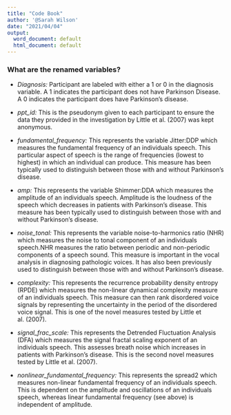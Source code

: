 ---
title: "Code Book"
author: '@Sarah Wilson'
date: "2021/04/04"
output:
  word_document: default
  html_document: default
---

### **What are the renamed variables?**


* *Diagnosis:*
Participant are labeled with either a 1 or 0 in the diagnosis variable. A 1 indicates the participant does not have Parkinson Disease. A 0 indicates the participant does have Parkinson's disease. 

* *ppt_id:* 
This is the pseudonym given to each participant to ensure the data they provided in the investigation by Little et al. (2007) was kept anonymous.  

* *fundamental_frequency:*
This represents the variable Jitter:DDP which measures the fundamental frequency of an individuals speech. This particular aspect of speech is the range of frequencies (lowest to highest) in which an individual can produce. This measure has been typically used to distinguish between those with and without Parkinson's disease. 

* *amp:*
This represents the variable Shimmer:DDA which measures the amplitude of an individuals speech. Amplitude is the loudness of the speech which decreases in patients with Parkinson's disease. This measure has been typically used to distinguish between those with and without Parkinson's disease.

* *noise_tonal:* 
This represents the variable noise-to-harmonics ratio (NHR) which measures the noise to tonal component of an individuals speech.NHR measures the ratio between periodic and non-periodic components of a speech sound. This measure is important in the vocal analysis in diagnosing pathologic voices. It has also been previously used to distinguish between those with and without Parkinson's disease.

* *complexity: * 
This represents the recurrence probability density entropy (RPDE) which measures the non-linear dynamical complexity measure of an individuals speech. This measure can then rank disordered voice signals by representing the uncertainty in the period of the disordered voice signal. This is one of the novel measures tested by Little et al. (2007). 

* *signal_frac_scale: * 
This represents the Detrended Fluctuation Analysis (DFA) which measures the signal fractal scaling exponent of an individuals speech. This assesses breath noise which increases in patients with Parkinson's disease. This is the second novel measures tested by Little et al. (2007). 

* *nonlinear_fundamental_frequency: *
This represents the spread2 which measures non-linear fundamental frequency of an individuals speech. This is dependent on the amplitude and oscillations of an individuals speech, whereas linear fundamental frequency (see above) is independent of amplitude. 



